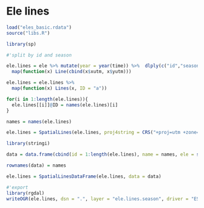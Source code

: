 # Ele lines

```r
load("eles_basic.rdata")
source("libs.R")
```


```r
library(sp)

#'split by id and season

ele.lines = ele %>% mutate(year = year(time)) %>%  dlply(c("id","season2","year")) %>% 
  map(function(x) Line(cbind(x$xutm, x$yutm)))

ele.lines = ele.lines %>% 
  map(function(x) Lines(x, ID = "a"))

for(i in 1:length(ele.lines)){
  ele.lines[[i]]@ID = names(ele.lines)[i]
}

names = names(ele.lines)

ele.lines = SpatialLines(ele.lines, proj4string = CRS("+proj=utm +zone=36 +south +datum=WGS84 +units=m +no_defs"))

library(stringi)

data = data.frame(cbind(id = 1:length(ele.lines), name = names, ele = stri_extract(names, regex='[^.]*'), season = unlist(stri_extract_all_regex(names, '\\p{Ll}+'))))

rownames(data) = names

ele.lines = SpatialLinesDataFrame(ele.lines, data = data)

#'export
library(rgdal)
writeOGR(ele.lines, dsn = ".", layer = "ele.lines.season", driver = "ESRI Shapefile", overwrite_layer = T)
```
